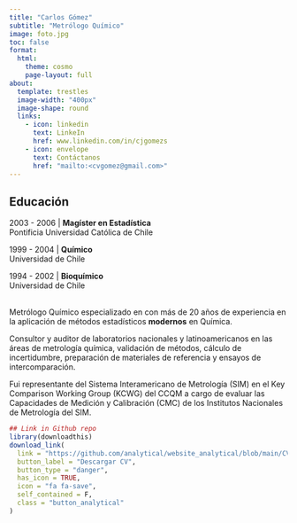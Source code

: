 ```yaml
---
title: "Carlos Gómez"
subtitle: "Metrólogo Químico"
image: foto.jpg
toc: false
format:
  html: 
    theme: cosmo
    page-layout: full
about:
  template: trestles
  image-width: "400px"
  image-shape: round
  links:
    - icon: linkedin
      text: LinkeIn
      href: www.linkedin.com/in/cjgomezs
    - icon: envelope
      text: Contáctanos
      href: "mailto:<cvgomez@gmail.com>"
---
```


## Educación

2003 - 2006 | **Magíster en Estadística**<br>
Pontificia Universidad Católica de Chile<br> 

1999 - 2004 | **Químico**<br>
Universidad de Chile<br>

1994 - 2002 | **Bioquímico**<br>
Universidad de Chile<br>

<br>
Metrólogo Químico especializado en con
más de 20 años de experiencia en la aplicación de métodos estadísticos **modernos**
en Química.

Consultor y auditor de laboratorios nacionales y latinoamericanos en las áreas de metrología química, validación de métodos, cálculo de incertidumbre, preparación de materiales de referencia y ensayos de intercomparación.


Fui representante del Sistema Interamericano de Metrología (SIM) en el Key Comparison Working Group (KCWG) del CCQM a cargo de evaluar las Capacidades de Medición y Calibración (CMC) de los Institutos Nacionales de Metrología del SIM.

```r
## Link in Github repo
library(downloadthis)
download_link(
  link = "https://github.com/analytical/website_analytical/blob/main/CV_cgomez.pdf",
  button_label = "Descargar CV",
  button_type = "danger",
  has_icon = TRUE,
  icon = "fa fa-save",
  self_contained = F,
  class = "button_analytical"
)
```

